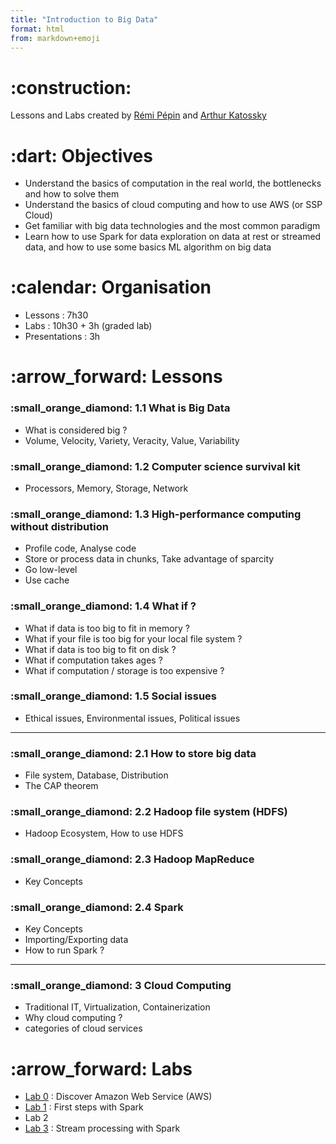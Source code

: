 ```yaml
---
title: "Introduction to Big Data"
format: html
from: markdown+emoji
---
```



# :construction: 

Lessons and Labs created by [Rémi Pépin](https://github.com/HealerMikado/panorama_big_data_2021){target="_blank"} and [Arthur Katossky](https://github.com/katossky/panorama-bigdata){target="_blank"}

# :dart: Objectives

- Understand the basics of computation in the real world, the bottlenecks and how to solve them
- Understand the basics of cloud computing and how to use AWS (or SSP Cloud)
- Get familiar with big data technologies and the most common paradigm
- Learn how to use Spark for data exploration on data at rest or streamed data, and how to use some basics ML algorithm on big data


# :calendar: Organisation 

- Lessons : 7h30
- Labs : 10h30 + 3h (graded lab)
- Presentations : 3h

# :arrow_forward: Lessons
 
### :small_orange_diamond: 1.1 What is Big Data

* What is considered big ?
* Volume, Velocity, Variety, Veracity, Value, Variability

### :small_orange_diamond: 1.2 Computer science survival kit

* Processors, Memory, Storage, Network

### :small_orange_diamond: 1.3 High-performance computing without distribution

* Profile code, Analyse code
* Store or process data in chunks, Take advantage of sparcity
* Go low-level
* Use cache

### :small_orange_diamond: 1.4 What if ?

* What if data is too big to fit in memory ?
* What if your file is too big for your local file system ?
* What if data is too big to fit on disk ?
* What if computation takes ages ?
* What if computation / storage is too expensive ?

### :small_orange_diamond: 1.5 Social issues

* Ethical issues, Environmental issues, Political issues

---

### :small_orange_diamond: 2.1 How to store big data

* File system, Database, Distribution 
* The CAP theorem

### :small_orange_diamond: 2.2 Hadoop file system (HDFS)

* Hadoop Ecosystem, How to use HDFS


### :small_orange_diamond: 2.3 Hadoop MapReduce

* Key Concepts

### :small_orange_diamond: 2.4 Spark

* Key Concepts
* Importing/Exporting data
* How to run Spark ?

---

### :small_orange_diamond: 3 Cloud Computing

* Traditional IT, Virtualization, Containerization
* Why cloud computing ?
* categories of cloud services


# :arrow_forward: Labs

* [Lab 0](docs/lab/lab0/lab0.qmd) : Discover Amazon Web Service (AWS)
* [Lab 1](docs/lab/lab1/lab1.qmd) : First steps with Spark
* Lab 2
* [Lab 3](docs/lab/lab3/lab3.qmd) : Stream processing with Spark